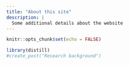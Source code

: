 ```yaml
---
title: "About this site"
description: |
  Some additional details about the website
---
```


```r
knitr::opts_chunk$set(echo = FALSE)
```

```r
library(distill)
#create_post("Research background")
```

